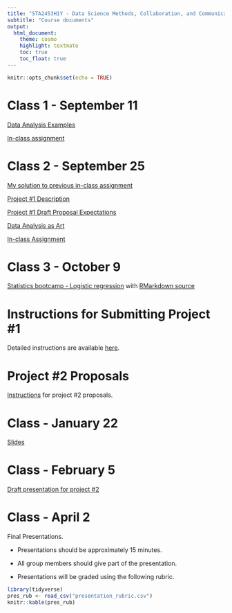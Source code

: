 ```yaml
---
title: "STA2453H1Y - Data Science Methods, Collaboration, and Communication"
subtitle: "Course documents"
output:
  html_document:
    theme: cosmo
    highlight: textmate
    toc: true
    toc_float: true
---
```


```r
knitr::opts_chunk$set(echo = TRUE)
```

# Class 1 - September 11

[Data Analysis Examples](sta2453-11sept2018-class1_updatedFeb122019.html)

[In-class assignment](sta2453_inclassassign.slides-2.html)

# Class 2 - September 25

[My solution to previous in-class assignment](kidneystones_ver1-2.html)

[Project #1 Description](sta2453_2018_project1.html)

[Project #1 Draft Proposal Expectations](project1proposal.html)

[Data Analysis as Art](sta2453-class2-slides-Sept25.html)

[In-class Assignment](sta2453_class2_2018air_pollution_eda_student.html)

# Class 3 - October 9

[Statistics bootcamp - Logistic regression](logreg_slides.html) with [RMarkdown source](logreg_slides.Rmd)

# Instructions for Submitting Project #1

Detailed instructions are available [here](project1submission.html). 

# Project #2 Proposals

[Instructions](project2.html) for project #2 proposals.

# Class - January 22

[Slides](sta2453_jan22.pdf)

# Class - February 5

[Draft presentation for project #2](Project2draftpres.html)

# Class - April 2

Final Presentations.  

- Presentations should be approximately 15 minutes.

- All group members should give part of the presentation.

- Presentations will be graded using the following rubric.

```r
library(tidyverse)
pres_rub <- read_csv("presentation_rubric.csv")
knitr::kable(pres_rub)
```

